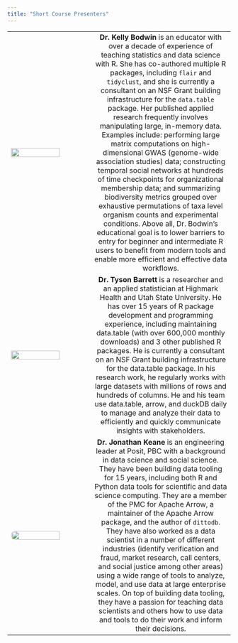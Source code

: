```yaml
---
title: "Short Course Presenters"
---
```


|  |  |
|:--------------------------|:-------------------------------------------:|
| ![](images/kelly-headshot.png){fig-alt="A headshot of Kelly, a woman with with long brown hair and bangs. Kelly smiles warmly while standing outdoors against a soft background of autumn tones. She wears tortoiseshell glasses, a purple sweater, a tidyverse-themed scarf, and dangling blue earrings, with arms confidently crossed." width="80%"} | **Dr. Kelly Bodwin** is an educator with over a decade of experience of teaching statistics and data science with R.  She has co-authored multiple R packages, including `flair` and `tidyclust`, and she is currently a consultant on an NSF Grant building infrastructure for the `data.table` package.  Her published applied research frequently involves manipulating large, in-memory data.  Examples include: performing large matrix computations on high-dimensional GWAS (genome-wide association studies) data; constructing temporal social networks at hundreds of time checkpoints for organizational membership data; and summarizing biodiversity metrics grouped over exhaustive permutations of taxa level organism counts and experimental conditions.  Above all, Dr. Bodwin’s educational goal is to lower barriers to entry for beginner and intermediate R users to benefit from modern tools and enable more efficient and effective data workflows.
| ![](images/tyson-headshot-rounded.png){fig-alt="A headshot of Tyson, a man with short light brown hair. Tyson smiles confidently while standing in front of greenery and a blurred building background. He is wearing a grey patterned blazer over a blue and white checkered shirt, giving a professional and approachable appearance." width="80%"} | **Dr. Tyson Barrett** is a researcher and an applied statistician at Highmark Health and Utah State University. He has over 15 years of R package development and programming experience, including maintaining data.table (with over 600,000 monthly downloads) and 3 other published R packages. He is currently a consultant on an NSF Grant building infrastructure for the data.table package. In his research work, he regularly works with large datasets with millions of rows and hundreds of columns. He and his team use data.table, arrow, and duckDB daily to manage and analyze their data to efficiently and quickly communicate insights with stakeholders.  |
| ![](images/jon.png){fig-alt="A headshot of Jonathan Keane, a nonbinary person with short brown hair and a goatee, looking off into the distance." width="80%" style="border-radius: 12px;"} | **Dr. Jonathan Keane** is an engineering leader at Posit, PBC with a background in data science and social science. They have been building data tooling for 15 years, including both R and Python data tools for scientific and data science computing. They are a member of the PMC for Apache Arrow, a maintainer of the Apache Arrow package, and the author of `dittodb`. They have also worked as a data scientist in a number of different industries (identify verification and fraud, market research, call centers, and social justice among other areas) using a wide range of tools to analyze, model, and use data at large enterprise scales. On top of building data tooling, they have a passion for teaching data scientists and others how to use data and tools to do their work and inform their decisions. |
